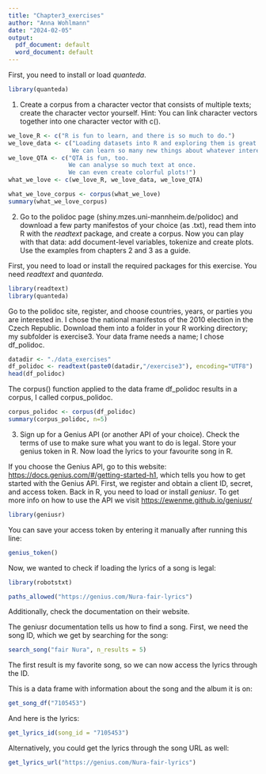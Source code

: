 ```yaml
---
title: "Chapter3_exercises"
author: "Anna Wohlmann"
date: "2024-02-05"
output:
  pdf_document: default
  word_document: default
---
```


First, you need to install or load *quanteda*.
```r
library(quanteda)
```

1) Create a corpus from a character vector that consists of multiple texts; create the character vector yourself. 
Hint: You can link character vectors together into one character vector with c().

```r
we_love_R <- c("R is fun to learn, and there is so much to do.")
we_love_data <- c("Loading datasets into R and exploring them is great. 
                  We can learn so many new things about whatever interests us.")
we_love_QTA <- c("QTA is fun, too. 
                 We can analyse so much text at once.
                 We can even create colorful plots!")
what_we_love <- c(we_love_R, we_love_data, we_love_QTA)
```

```r
what_we_love_corpus <- corpus(what_we_love)
summary(what_we_love_corpus)
```

2) Go to the polidoc page (shiny.mzes.uni-mannheim.de/polidoc) and download a few party manifestos of your choice (as .txt), read them into R with the *readtext* package, and create a corpus. Now you can play with that data: add document-level variables, tokenize and create plots. Use the examples from chapters 2 and 3 as a guide.


First, you need to load or install the required packages for this exercise. You need *readtext* and *quanteda*.
```r
library(readtext)
library(quanteda)
```

Go to the polidoc site, register, and choose countries, years, or parties you are interested in. I chose the national manifestos of the  2010 election in the Czech Republic. Download them into a folder in your R working directory; my subfolder is exercise3. Your data frame needs a name; I chose df_polidoc.
```r
datadir <- "./data_exercises"
df_polidoc <- readtext(paste0(datadir,"/exercise3"), encoding="UTF8")
head(df_polidoc)
```

The corpus() function applied to the data frame df_polidoc results in a corpus, I called corpus_polidoc.
```r
corpus_polidoc <- corpus(df_polidoc)
summary(corpus_polidoc, n=5)
```


3) Sign up for a Genius API (or another API of your choice). Check the terms of use to make sure what you want to do is legal. Store your genius token in R. Now load the lyrics to your favourite song in R.

If you choose the Genius API, go to this website: [https://docs.genius.com/#/getting-started-h1](https://docs.genius.com/#/getting-started-h1), which tells you how to get started with the Genius API. First, we register and obtain a client ID, secret, and access token.
Back in R, you need to load or install *geniusr*. To get more info on how to use the API we visit [https://ewenme.github.io/geniusr/](https://ewenme.github.io/geniusr/)
```r
library(geniusr)
```

You can save your access token by entering it manually after running this line:
```r
genius_token()
```

Now, we wanted to check if loading the lyrics of a song is legal:
```r
library(robotstxt)
```

```r
paths_allowed("https://genius.com/Nura-fair-lyrics")
```
Additionally, check the documentation on their website.

The geniusr documentation tells us how to find a song.
First, we need the song ID, which we get by searching for the song:
```r
search_song("fair Nura", n_results = 5)
```
The first result is my favorite song, so we can now access the lyrics through the ID.

This is a data frame with information about the song and the album it is on:
```r
get_song_df("7105453")
```


And here is the lyrics:
```r
get_lyrics_id(song_id = "7105453")
```
Alternatively, you could get the lyrics through the song URL as well:
```r
get_lyrics_url("https://genius.com/Nura-fair-lyrics")
```



